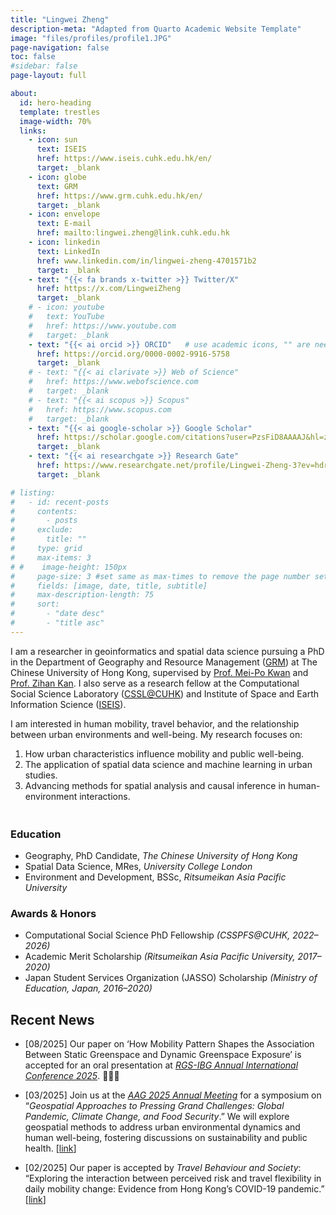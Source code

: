 ```yaml
---
title: "Lingwei Zheng"
description-meta: "Adapted from Quarto Academic Website Template"
image: "files/profiles/profile1.JPG"
page-navigation: false
toc: false
#sidebar: false
page-layout: full

about:
  id: hero-heading
  template: trestles
  image-width: 70%
  links:
    - icon: sun
      text: ISEIS
      href: https://www.iseis.cuhk.edu.hk/en/
      target: _blank
    - icon: globe
      text: GRM
      href: https://www.grm.cuhk.edu.hk/en/
      target: _blank
    - icon: envelope
      text: E-mail
      href: mailto:lingwei.zheng@link.cuhk.edu.hk    
    - icon: linkedin
      text: LinkedIn
      href: www.linkedin.com/in/lingwei-zheng-4701571b2
      target: _blank
    - text: "{{< fa brands x-twitter >}} Twitter/X"
      href: https://x.com/LingweiZheng
      target: _blank
    # - icon: youtube
    #   text: YouTube
    #   href: https://www.youtube.com     
    #   target: _blank 
    - text: "{{< ai orcid >}} ORCID"   # use academic icons, "" are needed, you also need to install the fontawesome extension
      href: https://orcid.org/0000-0002-9916-5758
      target: _blank
    # - text: "{{< ai clarivate >}} Web of Science"
    #   href: https://www.webofscience.com
    #   target: _blank
    # - text: "{{< ai scopus >}} Scopus"
    #   href: https://www.scopus.com
    #   target: _blank
    - text: "{{< ai google-scholar >}} Google Scholar"
      href: https://scholar.google.com/citations?user=PzsFiD8AAAAJ&hl=zh-CN
      target: _blank
    - text: "{{< ai researchgate >}} Research Gate"
      href: https://www.researchgate.net/profile/Lingwei-Zheng-3?ev=hdr_xprf
      target: _blank

# listing:
#   - id: recent-posts
#     contents: 
#       - posts
#     exclude:
#       title: ""
#     type: grid
#     max-items: 3
# #    image-height: 150px
#     page-size: 3 #set same as max-times to remove the page number setting
#     fields: [image, date, title, subtitle]
#     max-description-length: 75
#     sort: 
#       - "date desc"
#       - "title asc"
---
```


::: {#hero-heading}
<!-- I'm a [Quarto Academeic Website Template](https://github.com/drganghe/quarto-academic-website-template) adapted by [Dr. Gang He](http://drganghe.github.io). -->

<!-- I'm a template that you can fork to build your own website with easy adaptation and deployment. -->

<!-- 1. Star this repository so you can easily come back to the template -->

<!-- 1. Folk this tempate and rename it to `yourgithubusername.github.io` -->

<!-- 1. Update and edit `_quarto.yml` file for website setup -->

<!-- 1. Update and add contents to `/posts`, `teaching.qmd`, `projects.yml`, and `people.qmd` and `/people` as needed. -->

<!-- 1. [Render and preview](https://quarto.org/docs/websites/) your website and [publish](https://quarto.org/docs/publishing/github-pages.html) it to your GitHub. -->

<!-- 1. Polish and fix any issues -->

<!-- 1. Enjoy your website! -->

I am a researcher in geoinformatics and spatial data science pursuing a PhD in the Department of Geography and Resource Management ([GRM](https://www.grm.cuhk.edu.hk/en/)) at The Chinese University of Hong Kong, supervised by [Prof. Mei-Po Kwan](http://meipokwan.org/) and [Prof. Zihan Kan](https://www.zihankan.com/). I also serve as a research fellow at the Computational Social Science Laboratory ([CSSL\@CUHK](https://cssl.socsc.cuhk.edu.hk/)) and Institute of Space and Earth Information Science ([ISEIS](http://www.iseis.cuhk.edu.hk/en/)).

I am interested in human mobility, travel behavior, and the relationship between urban environments and well-being. My research focuses on:

1.  How urban characteristics influence mobility and public well-being.
2.  The application of spatial data science and machine learning in urban studies.
3.  Advancing methods for spatial analysis and causal inference in human-environment interactions.

<!-- ## Experience -->

<!-- - Researcher, Univerisity -->
<div style="margin-bottom: 3em;"></div>


### Education

<!-- -   [2022.08 ~ Present] --- **Doctor of Philosophy** -->

<!--     -   Geography and Resource Management, at [GRM](https://www.grm.cuhk.edu.hk/en/) -->

<!--     -   The Chinese University of Hong Kong, Hong Kong, China -->

<!-- -   [2020.10 ~ 2021.12] --- **Master of Research** -->

<!--     -   Spatial Data Science, at [CASA](https://www.ucl.ac.uk/bartlett/casa) -->

<!--     -   University College London, London, United Kingdom -->

<!-- -   [2016.09 ~ 2020.08] --- **Bachelor of Social Science** -->

<!--     -   Environment and Development, at [College of APS](https://en.apu.ac.jp/st/) -->

<!--     -   Ritsumeikan Asia Pacific University, Beppu, Japan -->

-   Geography, PhD Candidate, *The Chinese University of Hong Kong*
-   Spatial Data Science, MRes, *University College London*
-   Environment and Development, BSSc, *Ritsumeikan Asia Pacific University*

### Awards & Honors

-   Computational Social Science PhD Fellowship *(CSSPFS\@CUHK, 2022–2026)*
-   Academic Merit Scholarship *(Ritsumeikan Asia Pacific University, 2017–2020)*
-   Japan Student Services Organization (JASSO) Scholarship *(Ministry of Education, Japan, 2016–2020)*
:::

::: {style="margin-bottom: 0.5em;"}
:::

## Recent News

<!-- ::: {#recent-posts} -->

<!-- ::: -->

-   \[08/2025\] Our paper on ‘How Mobility Pattern Shapes the Association Between Static Greenspace and Dynamic Greenspace Exposure’ is accepted for an oral presentation at [*RGS-IBG Annual International Conference 2025*](https://www.rgs.org/research/annual-international-conference). 🎉🎉🎉

-   \[03/2025\] Join us at the [*AAG 2025 Annual Meeting*](https://www.aag.org/events/aag-2025/) for a symposium on "*Geospatial Approaches to Pressing Grand Challenges: Global Pandemic, Climate Change, and Food Security*." We will explore geospatial methods to address urban environmental dynamics and human well-being, fostering discussions on sustainability and public health. \[[link](https://aag.secure-platform.com/aag2025/solicitations/82/sessiongallery/23924)\]

-   \[02/2025\] Our paper is accepted by *Travel Behaviour and Society*: "Exploring the interaction between perceived risk and travel flexibility in daily mobility change: Evidence from Hong Kong’s COVID-19 pandemic." \[[link](https://doi.org/10.1016/j.tbs.2025.101015)\]

<!-- <div style="margin-bottom: 3.5em;"></div> -->

<!-- <p align="right"> -->
<!-- Check out the latest  [Updates](index.qmd) ,  [Talks](posts.qmd#category=talk) ,  [Events](posts.qmd#category=event) , and  [More »](/posts.qmd) -->
<!-- [All Posts »](/posts.qmd) -->
<!-- </p> -->
